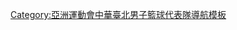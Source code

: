 {{National basketball squad
| name = 2010年亞洲運動會中華臺北男子籃球代表隊
| bg = #{{Basketball color|TPE|1}}
| fg = white
| title = 中華臺北男子籃球代表隊
| team link = 中華台北男子籃球代表隊
| comp = 2010年亞洲運動會 – 未晉級
| comp link = 2010年亞洲運動會籃球比賽
| p4 = [[楊敬敏]]
| p5 = [[陳世念]]
| p6 = [[李學林 (籃球運動員)|李學林]]
| p7 = [[毛加恩]]
| p8 = [[吳岱豪]]
| p9 = [[簡嘉宏]]
| p10 = [[周柏臣]]
| p11 = [[田壘]]
| p12 = [[林志傑]]
| p13 = [[呂政儒]]
| p14 = [[陳順詳]]
| p15 = [[洪志善]]
| coach = [[張學雷]]
}}<noinclude>
[[Category:亞洲運動會中華臺北男子籃球代表隊導航模板]]
</noinclude>